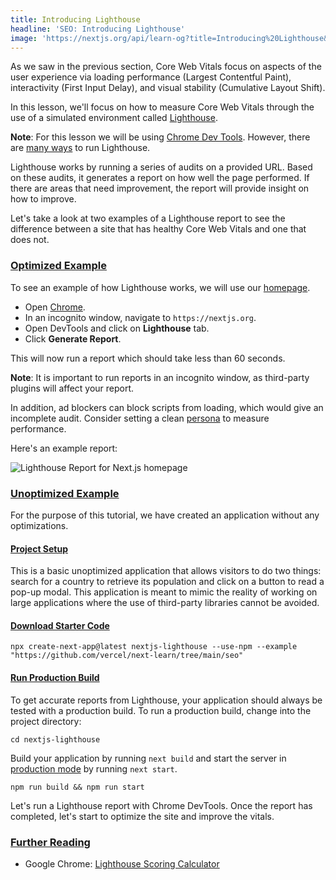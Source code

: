 ```yaml
---
title: Introducing Lighthouse
headline: 'SEO: Introducing Lighthouse'
image: 'https://nextjs.org/api/learn-og?title=Introducing%20Lighthouse&amp;chapter=23'
---
```


As we saw in the previous section, Core Web Vitals focus on aspects of the user experience via loading performance (Largest Contentful Paint), interactivity (First Input Delay), and visual stability (Cumulative Layout Shift).

In this lesson, we'll focus on how to measure Core Web Vitals through the use of a simulated environment called [Lighthouse](/docs/api-reference/cli#production).

**Note**: For this lesson we will be using [Chrome Dev Tools](https://developers.google.com/web/tools/lighthouse?hl=en#devtools). However, there are [many ways](/docs/api-reference/cli#production) to run Lighthouse.

Lighthouse works by running a series of audits on a provided URL. Based on these audits, it generates a report on how well the page performed. If there are areas that need improvement, the report will provide insight on how to improve.

Let's take a look at two examples of a Lighthouse report to see the difference between a site that has healthy Core Web Vitals and one that does not.

### [Optimized Example](#optimized-example)

To see an example of how Lighthouse works, we will use our [homepage](https://nextjs.org).

*   Open [Chrome](https://www.google.com/chrome/).
*   In an incognito window, navigate to `https://nextjs.org`.
*   Open DevTools and click on **Lighthouse** tab.
*   Click **Generate Report**.

This will now run a report which should take less than 60 seconds.

**Note**: It is important to run reports in an incognito window, as third-party plugins will affect your report.

In addition, ad blockers can block scripts from loading, which would give an incomplete audit. Consider setting a clean [persona](/docs/api-reference/cli#production) to measure performance.

Here's an example report:

![Lighthouse Report for Next.js homepage](https://h8DxKfmAPhn8O0p3.public.blob.vercel-storage.com/learn/pages-router/seo/lighthouse.png)

### [Unoptimized Example](#unoptimized-example)

For the purpose of this tutorial, we have created an application without any optimizations.

#### [Project Setup](#project-setup)

This is a basic unoptimized application that allows visitors to do two things: search for a country to retrieve its population and click on a button to read a pop-up modal. This application is meant to mimic the reality of working on large applications where the use of third-party libraries cannot be avoided.

#### [Download Starter Code](#download-starter-code)

```
npx create-next-app@latest nextjs-lighthouse --use-npm --example "https://github.com/vercel/next-learn/tree/main/seo"
```

#### [Run Production Build](#run-production-build)

To get accurate reports from Lighthouse, your application should always be tested with a production build. To run a production build, change into the project directory:

```
cd nextjs-lighthouse
```

Build your application by running `next build` and start the server in [production mode](/docs/api-reference/cli#production) by running `next start`.

```
npm run build && npm run start
```

Let's run a Lighthouse report with Chrome DevTools. Once the report has completed, let's start to optimize the site and improve the vitals.

### [Further Reading](#further-reading)

*   Google Chrome: [Lighthouse Scoring Calculator](https://googlechrome.github.io/lighthouse/scorecalc/)
